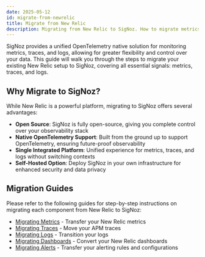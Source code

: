 ```yaml
---
date: 2025-05-12
id: migrate-from-newrelic
title: Migrate from New Relic
description: Migrating from New Relic to SigNoz. How to migrate metrics, traces, and logs from New Relic to SigNoz.
---
```


SigNoz provides a unified OpenTelemetry native solution for monitoring metrics, traces, and logs,
allowing for greater flexibility and control over your data. This guide will walk you through the steps to migrate your
existing New Relic setup to SigNoz, covering all essential signals: metrics, traces, and logs.

## Why Migrate to SigNoz?

While New Relic is a powerful platform, migrating to SigNoz offers several advantages:

- **Open Source**: SigNoz is fully open-source, giving you complete control over your observability stack
- **Native OpenTelemetry Support**: Built from the ground up to support OpenTelemetry, ensuring future-proof observability
- **Single Integrated Platform**: Unified experience for metrics, traces, and logs without switching contexts
- **Self-Hosted Option**: Deploy SigNoz in your own infrastructure for enhanced security and data privacy

## Migration Guides

Please refer to the following guides for step-by-step instructions on migrating each component from New Relic to SigNoz:

- [Migrating Metrics](/docs/migration/migrate-from-newrelic/metrics) - Transfer your New Relic metrics
- [Migrating Traces](/docs/migration/migrate-from-newrelic/traces) - Move your APM traces
- [Migrating Logs](/docs/migration/migrate-from-newrelic/logs) - Transition your logs
- [Migrating Dashboards](/docs/migration/migrate-from-newrelic/dashboards) - Convert your New Relic dashboards
- [Migrating Alerts](/docs/migration/migrate-from-newrelic/alerts) - Transfer your alerting rules and configurations
